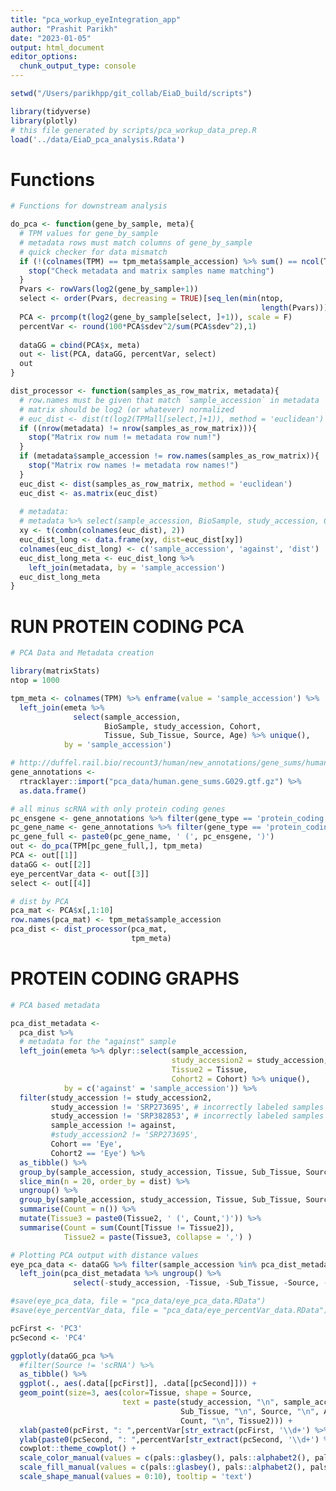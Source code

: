 ```yaml
---
title: "pca_workup_eyeIntegration_app"
author: "Prashit Parikh"
date: "2023-01-05"
output: html_document
editor_options: 
  chunk_output_type: console
---
```


```r
setwd("/Users/parikhpp/git_collab/EiaD_build/scripts")

library(tidyverse)
library(plotly)
# this file generated by scripts/pca_workup_data_prep.R
load('../data/EiaD_pca_analysis.Rdata')
```

# Functions

```r
# Functions for downstream analysis

do_pca <- function(gene_by_sample, meta){
  # TPM values for gene_by_sample
  # metadata rows must match columns of gene_by_sample
  # quick checker for data mismatch
  if (!(colnames(TPM) == tpm_meta$sample_accession) %>% sum() == ncol(TPM)){
    stop("Check metadata and matrix samples name matching")
  }
  Pvars <- rowVars(log2(gene_by_sample+1))
  select <- order(Pvars, decreasing = TRUE)[seq_len(min(ntop, 
                                                        length(Pvars)))]
  PCA <- prcomp(t(log2(gene_by_sample[select, ]+1)), scale = F)
  percentVar <- round(100*PCA$sdev^2/sum(PCA$sdev^2),1)
  
  dataGG = cbind(PCA$x, meta)
  out <- list(PCA, dataGG, percentVar, select)
  out
}

dist_processor <- function(samples_as_row_matrix, metadata){
  # row.names must be given that match `sample_accession` in metadata
  # matrix should be log2 (or whatever) normalized
  # euc_dist <- dist(t(log2(TPMall[select,]+1)), method = 'euclidean')
  if ((nrow(metadata) != nrow(samples_as_row_matrix))){
    stop("Matrix row num != metadata row num!")
  }
  if (metadata$sample_accession != row.names(samples_as_row_matrix)){
    stop("Matrix row names != metadata row names!")
  }
  euc_dist <- dist(samples_as_row_matrix, method = 'euclidean')
  euc_dist <- as.matrix(euc_dist)
  
  # metadata:
  # metadata %>% select(sample_accession, BioSample, study_accession, Cohort, Tissue,  Sub_Tissue, Source, Age) %>% unique()
  xy <- t(combn(colnames(euc_dist), 2))
  euc_dist_long <- data.frame(xy, dist=euc_dist[xy])
  colnames(euc_dist_long) <- c('sample_accession', 'against', 'dist')
  euc_dist_long_meta <- euc_dist_long %>% 
    left_join(metadata, by = 'sample_accession')
  euc_dist_long_meta
}
```

# RUN PROTEIN CODING PCA

```r
# PCA Data and Metadata creation

library(matrixStats)
ntop = 1000

tpm_meta <- colnames(TPM) %>% enframe(value = 'sample_accession') %>% 
  left_join(emeta %>% 
              select(sample_accession, 
                     BioSample, study_accession, Cohort, 
                     Tissue, Sub_Tissue, Source, Age) %>% unique(),
            by = 'sample_accession')

# http://duffel.rail.bio/recount3/human/new_annotations/gene_sums/human.gene_sums.G029.gtf.gz
gene_annotations <- 
  rtracklayer::import("pca_data/human.gene_sums.G029.gtf.gz") %>% 
  as.data.frame()
```

```r
# all minus scRNA with only protein coding genes
pc_ensgene <- gene_annotations %>% filter(gene_type == 'protein_coding') %>% pull(gene_id) %>% gsub('\\.\\d+$','',.)
pc_gene_name <- gene_annotations %>% filter(gene_type == 'protein_coding') %>% pull(gene_name) 
pc_gene_full <- paste0(pc_gene_name, ' (', pc_ensgene, ')')
out <- do_pca(TPM[pc_gene_full,], tpm_meta)
PCA <- out[[1]]
dataGG <- out[[2]]
eye_percentVar_data <- out[[3]]
select <- out[[4]]

# dist by PCA
pca_mat <- PCA$x[,1:10]
row.names(pca_mat) <- tpm_meta$sample_accession
pca_dist <- dist_processor(pca_mat,
                           tpm_meta)
```

# PROTEIN CODING GRAPHS

```r
# PCA based metadata

pca_dist_metadata <-
  pca_dist %>%
  # metadata for the "against" sample
  left_join(emeta %>% dplyr::select(sample_accession, 
                                    study_accession2 = study_accession, 
                                    Tissue2 = Tissue,
                                    Cohort2 = Cohort) %>% unique(), 
            by = c('against' = 'sample_accession')) %>% 
  filter(study_accession != study_accession2, 
         study_accession != 'SRP273695', # incorrectly labeled samples
         study_accession != 'SRP382853', # incorrectly labeled samples
         sample_accession != against,
         #study_accession2 != 'SRP273695',
         Cohort == 'Eye', 
         Cohort2 == 'Eye') %>% 
  as_tibble() %>% 
  group_by(sample_accession, study_accession, Tissue, Sub_Tissue, Source, Age) %>% 
  slice_min(n = 20, order_by = dist) %>%
  ungroup() %>% 
  group_by(sample_accession, study_accession, Tissue, Sub_Tissue, Source, Age, Tissue2) %>% 
  summarise(Count = n()) %>% 
  mutate(Tissue3 = paste0(Tissue2, ' (', Count,')')) %>% 
  summarise(Count = sum(Count[Tissue != Tissue2]),
            Tissue2 = paste(Tissue3, collapse = ',') )
```

```r
# Plotting PCA output with distance values
eye_pca_data <- dataGG %>% filter(sample_accession %in% pca_dist_metadata$sample_accession) %>%
  left_join(pca_dist_metadata %>% ungroup() %>% 
              select(-study_accession, -Tissue, -Sub_Tissue, -Source, -Age), by = c("sample_accession"))

#save(eye_pca_data, file = "pca_data/eye_pca_data.RData")
#save(eye_percentVar_data, file = "pca_data/eye_percentVar_data.RData")
```

```r
pcFirst <- 'PC3'
pcSecond <- 'PC4'

ggplotly(dataGG_pca %>%
  #filter(Source != 'scRNA') %>% 
  as_tibble() %>%
  ggplot(., aes(.data[[pcFirst]], .data[[pcSecond]])) +
  geom_point(size=3, aes(color=Tissue, shape = Source,
                         text = paste(study_accession, "\n", sample_accession, "\n", Tissue, "\n",
                                      Sub_Tissue, "\n", Source, "\n", Age, "\n",
                                      Count, "\n", Tissue2))) +
  xlab(paste0(pcFirst, ": ",percentVar[str_extract(pcFirst, '\\d+') %>% as.integer()],"% variance")) +
  ylab(paste0(pcSecond, ": ",percentVar[str_extract(pcSecond, '\\d+') %>% as.integer()],"% variance")) + 
  cowplot::theme_cowplot() +
  scale_color_manual(values = c(pals::glasbey(), pals::alphabet2(), pals::alphabet2()) %>% unname()) +
  scale_fill_manual(values = c(pals::glasbey(), pals::alphabet2(), pals::alphabet2()) %>% unname()) +
  scale_shape_manual(values = 0:10), tooltip = 'text')
```